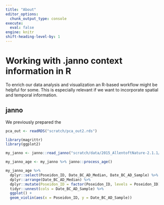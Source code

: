 ```yaml
---
title: "About"
editor_options: 
  chunk_output_type: console
execute: 
  eval: false
engine: knitr
shift-heading-level-by: 1
---
```


# Working with .janno context information in R

To enrich our data analysis and visualization an R-based workflow might be helpful for some. This is especially relevant if we want to incorporate spatial and temporal information.

## janno

We previously prepared the 

```r
pca_out <- readRDS("scratch/pca_out2.rds")
```

```r
library(magrittr)
library(ggplot2)

my_janno <- janno::read_janno("scratch/data/2015_AllentoftNature-2.1.1/2015_AllentoftNature.janno")

my_janno_age <- my_janno %>% janno::process_age()

my_janno_age %>%
  dplyr::select(Poseidon_ID, Date_BC_AD_Median, Date_BC_AD_Sample) %>%
  dplyr::arrange(Date_BC_AD_Median) %>%
  dplyr::mutate(Poseidon_ID = factor(Poseidon_ID, levels = Poseidon_ID)) %>%
  tidyr::unnest(cols = Date_BC_AD_Sample) %>%
  ggplot() +
  geom_violin(aes(x = Poseidon_ID, y = Date_BC_AD_Sample))
```





